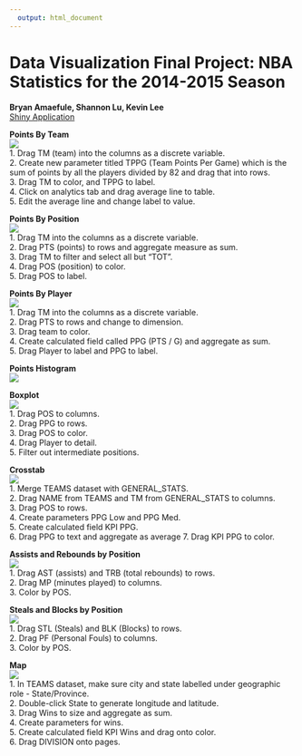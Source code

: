 ```yaml
---
  output: html_document
---
```

  Data Visualization Final Project: NBA Statistics for the 2014-2015 Season
===
**Bryan Amaefule, Shannon Lu, Kevin Lee**  
[Shiny Application](https://ba7433.shinyapps.io/DV_FinalProject)

**Points By Team**  
![](./pics/PointsByTeam.png)  
1. Drag TM (team) into the columns as a discrete variable.  
2. Create new parameter titled TPPG (Team Points Per Game) which is the sum of points by all the players divided by 82 and drag that into rows.  
3. Drag TM to color, and TPPG to label.  
4. Click on analytics tab and drag average line to table.  
5. Edit the average line and change label to value.


**Points By Position**  
![](./pics/PointsByPosition.png)  
1. Drag TM into the columns as a discrete variable.  
2. Drag PTS (points) to rows and aggregate measure as sum.  
3. Drag TM to filter and select all but "TOT".  
4. Drag POS (position) to color.  
5. Drag POS to label.  

**Points By Player**  
![](./pics/PointsByPlayer.png)  
1. Drag TM into the columns as a discrete variable.  
2. Drag PTS to rows and change to dimension.  
3. Drag team to color.  
4. Create calculated field called PPG (PTS / G) and aggregate as sum.  
5. Drag Player to label and PPG to label.  

**Points Histogram**  
![](./pics/Histogram.png)  

**Boxplot**  
![](./pics/Boxplot.png)   
1. Drag POS to columns.  
2. Drag PPG to rows.  
3. Drag POS to color.  
4. Drag Player to detail.  
5. Filter out intermediate positions.  

**Crosstab**  
![](./pics/Crosstab.png)  
1. Merge TEAMS dataset with GENERAL_STATS.  
2. Drag NAME from TEAMS and TM from GENERAL_STATS to columns.  
3. Drag POS to rows.  
4. Create parameters PPG Low and PPG Med.  
5. Create calculated field KPI PPG.  
6. Drag PPG to text and aggregate as average
7. Drag KPI PPG to color.

**Assists and Rebounds by Position**  
![](./pics/AssistsRebounds.png)  
1. Drag AST (assists) and TRB (total rebounds) to rows.  
2. Drag MP (minutes played) to columns.  
3. Color by POS.  

**Steals and Blocks by Position**  
![](./pics/StealsBlocks.png)  
1. Drag STL (Steals) and BLK (Blocks) to rows.  
2. Drag PF (Personal Fouls) to columns.  
3. Color by POS.  

**Map**  
![](./pics/Map.png)  
1. In TEAMS dataset, make sure city and state labelled under geographic role - State/Province.  
2. Double-click State to generate longitude and latitude.  
3. Drag Wins to size and aggregate as sum.   
4. Create parameters for wins.  
5. Create calculated field KPI Wins and drag onto color.  
6. Drag DIVISION onto pages.  
